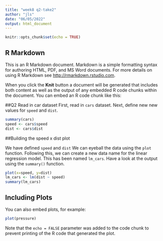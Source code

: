 ```yaml
---
title: "week8 q2-take2"
author: "jls"
date: "06/05/2022"
output: html_document
---
```


```r
knitr::opts_chunk$set(echo = TRUE)
```

## R Markdown

This is an R Markdown document. Markdown is a simple formatting syntax for authoring HTML, PDF, and MS Word documents. For more details on using R Markdown see <http://rmarkdown.rstudio.com>.

When you click the **Knit** button a document will be generated that includes both content as well as the output of any embedded R code chunks within the document. You can embed an R code chunk like this:

##Q2 Read in car dataset
First, read in `cars` dataset. 
Next, define new new values for `speed` and `dist`. 

```r
summary(cars)
speed <- cars$speed
dist <- cars$dist
```

##Building the speed x dist plot

We have defined `speed` and `dist`
We can eyeball the data using the `plot` function.
Following this, we can create a new data name for the linear regression model. This has been named `lm_cars`. 
Have a look at the output using the `summary()` function. 


```r
plot(x=speed, y=dist)
lm_cars <- lm(dist ~ speed)
summary(lm_cars)
```

## Including Plots

You can also embed plots, for example:

```r
plot(pressure)
```

Note that the `echo = FALSE` parameter was added to the code chunk to prevent printing of the R code that generated the plot.

